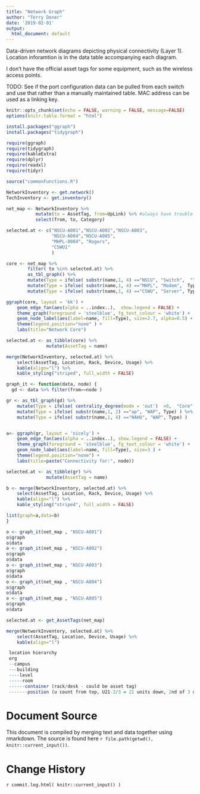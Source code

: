```yaml
---
title: "Network Graph"
author: "Terry Doner"
date: '2019-02-01'
output:
  html_document: default
---
```


Data-driven network diagrams depicting physical connectivity (Layer 1). Location inforamtion is in the data table accompanying each diagram.

I don't have the official asset tags for some equipment, such as the wireless access points. 

TODO: See if the port configuration data can be pulled from each switch and use that rather than a manually maintained table. MAC address can be used as a linking key.

```r
knitr::opts_chunk$set(echo = FALSE, warning = FALSE, message=FALSE)
options(knitr.table.format = "html") 
```

```r
install.packages("ggraph")
install.packages("tidygraph")
```

```r
require(ggraph)
require(tidygraph)
require(kableExtra)
require(dplyr)
require(readxl)
require(tidyr)
```
 
```r
source("commonFunctions.R")
```
 
```r
NetworkInventory <- get.network()
TechInventory <- get.inventory()

net_map <- NetworkInventory %>%
           mutate(to = AssetTag, from=UpLink) %>% #always have trouble with rename
           select(from, to, Category)
```

```r
selected.at <- c("NSCU-A001","NSCU-A002","NSCU-A003",
                 "NSCU-A004","NSCU-A005",
                 "MHPL-0004", "Rogers",
                 "CSWU1"
                 )

core <- net_map %>%
        filter( to %in% selected.at) %>%
        as_tbl_graph() %>%
        mutate(Type = ifelse( substr(name,1, 4) =="NSCU", "Switch",  "")) %>%
        mutate(Type = ifelse( substr(name,1, 4) =="MHPL", "Modem",  Type)) %>%
        mutate(Type = ifelse( substr(name,1, 4) =="CSWU", "Server", Type)) 
```

```r
ggraph(core, layout = 'kk') + 
    geom_edge_fan(aes(alpha = ..index..),  show.legend = FALSE) + 
    theme_graph(foreground = 'steelblue', fg_text_colour = 'white') +
    geom_node_label(aes(label=name, fill=Type), size=2.7, alpha=0.5) +
    theme(legend.position="none" ) +
    labs(title="Network Core")
```
 
```r
selected.at <- as_tibble(core) %>%
               mutate(AssetTag = name) 

merge(NetworkInventory, selected.at) %>% 
    select(AssetTag, Location, Rack, Device, Usage) %>%
    kable(align="l") %>% 
    kable_styling("striped", full_width = FALSE)
```
 
```r
graph_it <- function(data, node) { 
  gd <- data %>% filter(from==node )

gr <- as_tbl_graph(gd) %>% 
    mutate(Type = ifelse( centrality_degree(mode = 'out')  >0,  "Core" , "Edge" )) %>%
    mutate(Type = ifelse( substr(name,1, 2) =="ap", "WAP", Type) ) %>%
    mutate(Type = ifelse( substr(name,1, 4) =="NAHU", "WAP", Type) ) 


a<- ggraph(gr, layout = 'nicely') + 
    geom_edge_fan(aes(alpha = ..index..), show.legend = FALSE) + 
    theme_graph(foreground = 'steelblue', fg_text_colour = 'white') +
    geom_node_label(aes(label=name, fill=Type), size=3 ) +
    theme(legend.position="none") +
    labs(title=paste("Connectivity for:", node))

selected.at <- as_tibble(gr) %>%
               mutate(AssetTag = name) 

b <- merge(NetworkInventory, selected.at) %>% 
    select(AssetTag, Location, Rack, Device, Usage) %>%
    kable(align="l") %>% 
    kable_styling("striped", full_width = FALSE)

list(graph=a,data=b)
}
```

```r
o <- graph_it(net_map , "NSCU-A001")
o$graph
o$data
o <- graph_it(net_map , "NSCU-A002")
o$graph
o$data
o <- graph_it(net_map , "NSCU-A003")
o$graph
o$data
o <- graph_it(net_map , "NSCU-A004")
o$graph
o$data
o <- graph_it(net_map , "NSCU-A005")
o$graph
o$data
```
 
```r
selected.at <- get_AssetTags(net_map)

merge(NetworkInventory, selected.at) %>% 
    select(AssetTag, Location, Device, Usage) %>%
    kable(align="l")

```
 
 
```r
 
 location hierarchy
 org
 --campus
 ---building
 ----level
 -----room
 ------container (rack/desk - could be asset tag)
 -------position (u count from top, U21-2/3 = 21 units down, 2nd of 3 devices)

```

# Document Source
This document is compiled by merging text and data together using rmarkdown. The source is found here `r file.path(getwd(), knitr::current_input())`.

# Change History

`r commit.log.html( knitr::current_input() )`